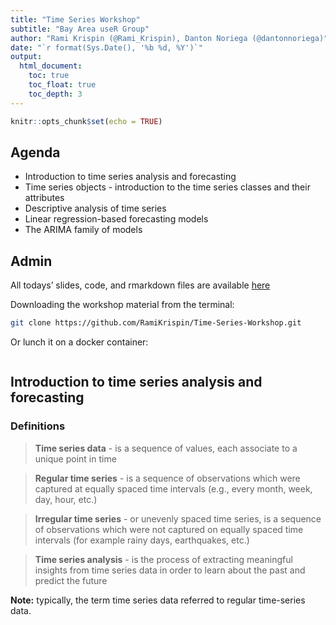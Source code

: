 ```yaml
---
title: "Time Series Workshop"
subtitle: "Bay Area useR Group"
author: "Rami Krispin (@Rami_Krispin), Danton Noriega (@dantonnoriega)"
date: "`r format(Sys.Date(), '%b %d, %Y')`"
output: 
  html_document:
    toc: true
    toc_float: true
    toc_depth: 3
---
```


```r
knitr::opts_chunk$set(echo = TRUE)
```

## Agenda

* Introduction to time series analysis and forecasting
* Time series objects - introduction to the time series classes and their attributes
* Descriptive analysis of time series
* Linear regression-based forecasting models
* The ARIMA family of models

## Admin

All todays' slides, code, and rmarkdown files are available [here](https://github.com/RamiKrispin/Time-Series-Workshop)

Downloading the workshop material from the terminal:

```bash
git clone https://github.com/RamiKrispin/Time-Series-Workshop.git
```


Or lunch it on a docker container:

```bash

```


## Introduction to time series analysis and forecasting

### Definitions

> **Time series data** - is a sequence of values, each associate to a unique point in time

> **Regular time series** - is a sequence of observations which were captured at equally spaced time intervals (e.g., every month, week, day, hour, etc.)

> **Irregular time series** - or unevenly spaced time series, is a sequence of observations which were not captured on equally spaced time intervals (for example rainy days, earthquakes, etc.)

> **Time series analysis** - is the process of extracting meaningful insights from time series data in order to learn about the past and predict the future

**Note:** typically, the term time series data referred to regular time-series data.

